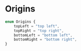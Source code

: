 # Origins

```typescript
enum Origins {
    topLeft = "top left",
    topRight = "top right",
    bottomLeft = "bottom left",
    bottomRight = "bottom right",
}
```
